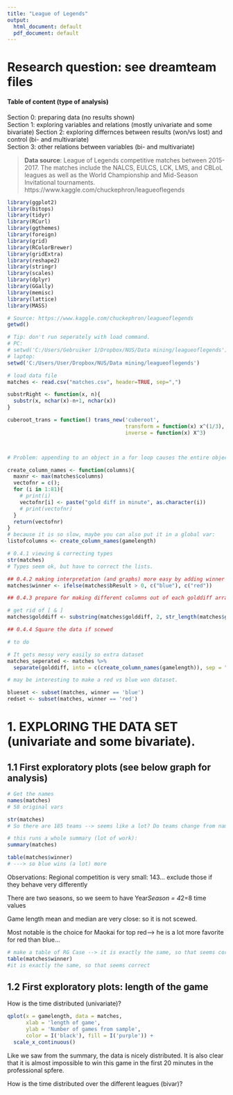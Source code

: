 ```yaml
---
title: "League of Legends"
output:
  html_document: default
  pdf_document: default
---
```

Research question: see dreamteam files
========================================================
#### Table of content (type of analysis)
Section 0: preparing data (no results shown)  
Section 1: exploring variables and relations (mostly univariate and some
bivariate)
Section 2: exploring differnces between results (won/vs lost) and control (bi- and multivariate)  
Section 3: other relations between variables (bi- and multivariate)  


> **Data source**: League of Legends competitive matches between 2015-2017. The matches include the NALCS, EULCS, LCK, LMS, and CBLoL leagues as well as the World Championship and Mid-Season Invitational tournaments. https://www.kaggle.com/chuckephron/leagueoflegends

```r

library(ggplot2)
library(bitops)
library(tidyr)
library(RCurl)
library(ggthemes)
library(foreign)
library(grid)
library(RColorBrewer)
library(gridExtra)
library(reshape2)
library(stringr)
library(scales)
library(dplyr)
library(GGally)
library(memisc)
library(lattice)
library(MASS)
```

```r
# Source: https://www.kaggle.com/chuckephron/leagueoflegends
getwd()

# Tip: don't run seperately with load command.
# PC:
# setwd('C:/Users/Gebruiker 1/Dropbox/NUS/Data mining/leagueoflegends')
# laptop:
setwd('C:/Users/User/Dropbox/NUS/Data mining/leagueoflegends')

# load data file
matches <- read.csv("matches.csv", header=TRUE, sep=",")
```
```r
substrRight <- function(x, n){
  substr(x, nchar(x)-n+1, nchar(x))
}

cuberoot_trans = function() trans_new('cuberoot', 
                                      transform = function(x) x^(1/3), 
                                      inverse = function(x) X^3)



# Problem: appending to an object in a for loop causes the entire object to be copied on every iteration --> very slow.

create_column_names <- function(columns){
  maxnr <- max(matches$columns)
  vectofnr = c();
  for (i in 1:81){
    # print(i)
    vectofnr[i] <- paste("gold diff in minute", as.character(i))
    # print(vectofnr)
  }
  return(vectofnr)
}
# because it is so slow, maybe you can also put it in a global var:
listofcolumns <- create_column_names(gamelength)


```


```r

# 0.4.1 viewing & correcting types
str(matches)
# Types seem ok, but have to correct the lists.

## 0.4.2 making interpretation (and graphs) more easy by adding winner (blue or red) column
matches$winner <- ifelse(matches$bResult > 0, c("blue"), c("red"))

## 0.4.3 prepare for making different columns out of each golddiff array with function

# get rid of [ & ]
matches$golddiff <- substring(matches$golddiff, 2, str_length(matches$golddiff)-1)

## 0.4.4 Square the data if scewed 

# to do

```


```r

# It gets messy very easily so extra dataset
matches_seperated <- matches %>%
  separate(golddiff, into = c(create_column_names(gamelength)), sep = "\\,")
```

```r
# may be interesting to make a red vs blue won dataset.

blueset <- subset(matches, winner == 'blue')
redset <- subset(matches, winner == 'red')
```

# 1. EXPLORING THE DATA SET (univariate and some bivariate).

## 1.1 First exploratory plots (see below graph for analysis)

```r
# Get the names
names(matches)
# 58 original vars

str(matches)
# So there are 185 teams --> seems like a lot? Do teams change from name? Do members change?

# this runs a whole summary (lot of work):
summary(matches)

table(matches$winner)
# ---> so blue wins (a lot) more
```

Observations:
Regional competition is very small: 143... exclude those if they behave very differently

There are two seasons, so we seem to have Year*Season = 4*2=8 time values

Game length mean and median are very close: so it is not scewed.

Most notable is the choice for Maokai for top red--> he is a lot more favorite for red than blue...

```r
# make a table of RG Case --> it is exactly the same, so that seems correct
table(matches$winner)
#it is exactly the same, so that seems correct
```
## 1.2 First exploratory plots: length of the game

How is the time distributed (univariate)?  
```r
qplot(x = gamelength, data = matches,
      xlab = 'length of game',
      ylab = 'Number of games from sample',
      color = I('black'), fill = I('purple')) +
  scale_x_continuous()
```
Like we saw from the summary, the data is nicely distributed. It is also clear that it is almost impossible to win this game in the first 20 minutes in the professional spfere.

How is the time distributed over the different leagues (bivar)?

```r

```

